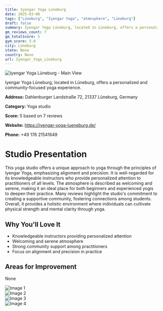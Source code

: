 ```yaml
---
title: Iyengar Yoga Lüneburg
date: 2025-03-08
tags: ["Lüneburg", "Iyengar Yoga", "atmosphere", "Lüneburg"]  
draft: false
summary: Iyengar Yoga Lüneburg, located in Lüneburg, offers a personalized and community-focused yoga experience.
gm_reviews_count: 7
gm_totalScore: 5
gym_score: 3.0
city: Lüneburg
state: None
country: None
url: Iyengar_Yoga_Lüneburg
---
```


<div className="aspect-[16/9] relative my-8">
  <img 
    src="https://lh5.googleusercontent.com/p/AF1QipMmkfnsNw9O4mCWoEeOmsyuMG7d3OlyRQyUrlxJ=w1920-h1080-k-no"
    alt="Iyengar Yoga Lüneburg - Main View"
    className="object-cover absolute inset-0 w-full h-full rounded-lg"
  />
</div>

Iyengar Yoga Lüneburg, located in Lüneburg, offers a personalized and community-focused yoga experience.

**Address:** Dahlenburger Landstraße 72, 21337 Lüneburg, Germany

**Category:** Yoga studio

**Score:** 5 based on 7 reviews

**Website:** https://iyengar-yoga-lueneburg.de/

**Phone:** +49 176 21541649

# Studio Presentation

This yoga studio offers a unique approach to yoga through the principles of Iyengar Yoga, emphasizing alignment and precision. It is well-regarded for its knowledgeable instructors who provide personalized attention to practitioners of all levels. The atmosphere is described as welcoming and serene, making it an ideal place for both beginners and experienced yogis to deepen their practice. Many reviews highlight the studio's commitment to creating a supportive community, fostering connections among students. Overall, it provides a holistic environment where individuals can cultivate physical strength and mental clarity through yoga.



## Why You'll Love It

- Knowledgeable instructors providing personalized attention
- Welcoming and serene atmosphere
- Strong community support among practitioners
- Focus on alignment and precision in practice

## Areas for Improvement

None

<div className="grid grid-cols-1 xl:grid-cols-2 gap-4 my-8">
<div className="aspect-[4/3] relative"><img src="https://lh5.googleusercontent.com/p/AF1QipMNykNZpeHmoyAgnKPa5_mjL5udcnzDNS74AG5L=w1920-h1080-k-no" alt="Image 1" className="object-cover absolute inset-0 w-full h-full rounded-lg" /></div>
<div className="aspect-[4/3] relative"><img src="https://lh5.googleusercontent.com/p/AF1QipOWbdy4tQSuqgZsvtGCuRXWYKtLcLj_X17EpYjC=w1920-h1080-k-no" alt="Image 2" className="object-cover absolute inset-0 w-full h-full rounded-lg" /></div>
<div className="aspect-[4/3] relative"><img src="https://lh5.googleusercontent.com/p/AF1QipPQHd1iaiiAt1NquM_C8TmjGZ0C4-zwfFB3ldFK=w1920-h1080-k-no" alt="Image 3" className="object-cover absolute inset-0 w-full h-full rounded-lg" /></div>
<div className="aspect-[4/3] relative"><img src="https://lh5.googleusercontent.com/p/AF1QipP_UwiuGokRYYEa5EeGPp3TGTmxQk9eHyz3jmtd=w1920-h1080-k-no" alt="Image 4" className="object-cover absolute inset-0 w-full h-full rounded-lg" /></div>
</div>